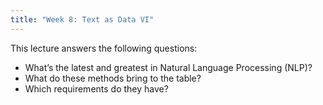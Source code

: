 ```yaml
---
title: "Week 8: Text as Data VI"
---
```


This lecture answers the following questions:

- What's the latest and greatest in Natural Language Processing (NLP)?
- What do these methods bring to the table?
- Which requirements do they have?

